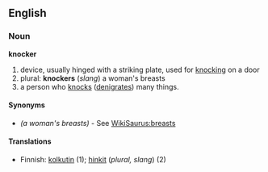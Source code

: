 ==English==

===Noun===
'''knocker'''
#device, usually hinged with a striking plate, used for [[knocking]] on a door
#plural: '''knockers''' (''slang'') a woman's breasts
#a person who [[knock]]s ([[denigrate]]s) many things.

==== Synonyms ====
*''(a woman's breasts)'' - See [[WikiSaurus:breasts]]

====Translations====
*Finnish: [[kolkutin]] (1); [[hinkit]] (''plural, slang'') (2)